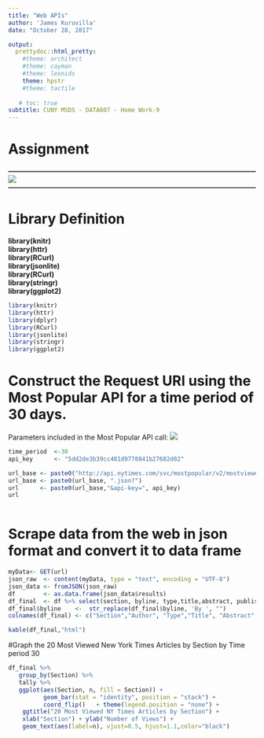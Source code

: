 ```yaml
---
title: "Web APIs"
author: 'James Kuruvilla'
date: "October 28, 2017"

output:
  prettydoc::html_pretty:
    #theme: architect 
    #theme: cayman
    #theme: leonids
    theme: hpstr
    #theme: tactile
    
   # toc: true
subtitle: CUNY MSDS - DATA607 - Home Work-9
---   
```


# Assignment
**------------------------------------------------------------------------------------------------------------**  
![](C:\Users\james\Desktop\Education\MS Data Analytics - CUNY\607- Data Acquisition and Management\Assignment9.JPG)
**------------------------------------------------------------------------------------------------------------**  

#  Library Definition

**library(knitr)**  
**library(httr)**  
**library(RCurl)**  
**library(jsonlite)**  
**library(RCurl)**  
**library(stringr)**  
**library(ggplot2)**  

```r
library(knitr)
library(httr)
library(dplyr)
library(RCurl)
library(jsonlite)
library(stringr)
library(ggplot2)

```

# Construct the Request URI using the Most Popular API for a time period of 30 days.

Parameters included in the Most Popular API call:
![](C:\Users\james\Desktop\Education\MS Data Analytics - CUNY\607- Data Acquisition and Management\Assignment9_2.JPG)

```r
time_period  <-30
api_key      <- "5dd2de3b39cc481d9778841b27682d02"

url_base <- paste0("http://api.nytimes.com/svc/mostpopular/v2/mostviewed/all-sections/", time_period)
url_base <- paste0(url_base, ".json?")
url      <- paste0(url_base,"&api-key=", api_key)
url
  
```

# Scrape data from the web in json format and convert it to data frame

```r
myData<- GET(url)
json_raw  <- content(myData, type = "text", encoding = "UTF-8")
json_data <- fromJSON(json_raw)
df        <- as.data.frame(json_data$results)
df_final  <- df %>% select(section, byline, type,title,abstract, published_date)
df_final$byline    <-  str_replace(df_final$byline, 'By ', "")
colnames(df_final) <- c("Section","Author", "Type","Title", "Abstract", "Published_Date")

kable(df_final,"html")  
```

#Graph the 20 Most Viewed New York Times Articles by Section by Time period 30


```r
df_final %>%
   group_by(Section) %>% 
   tally %>% 
   ggplot(aes(Section, n, fill = Section)) +
          geom_bar(stat = "identity", position = "stack") +
          coord_flip()   + theme(legend.position = "none") + 
    ggtitle("20 Most Viewed NY Times Articles by Section") +
    xlab("Section") + ylab("Number of Views") +
    geom_text(aes(label=n), vjust=0.5, hjust=1.1,color="black")
```



